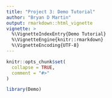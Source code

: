 ```yaml
---
title: "Project 3: Demo Tutorial"
author: "Bryan D Martin"
output: rmarkdown::html_vignette
vignette: >
  %\VignetteIndexEntry{Demo Tutorial}
  %\VignetteEngine{knitr::rmarkdown}
  %\VignetteEncoding{UTF-8}
---
```


```r
knitr::opts_chunk$set(
  collapse = TRUE,
  comment = "#>"
)
```

```r
library(Demo)
```
